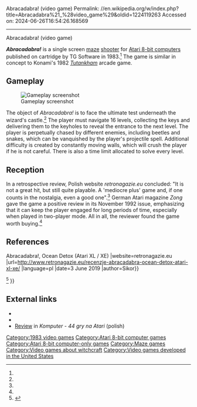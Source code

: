 Abracadabra! (video game)
Permalink: //en.wikipedia.org/w/index.php?title=Abracadabra%21_%28video_game%29&oldid=1224119263
Accessed on: 2024-06-26T16:54:26.168569



------
Abracadabra! (video game)
{{short description|1983 video game}}
{{Distinguish|Abracadabra (video game)}}
{{Infobox video game
| title = Abracadabra!
| image = File:Abracadabra! artwork.png
| caption = Advertisement
| developer = 
| publisher = TG Software
| designer = 
| programmer = 
| platforms = [[Atari 8-bit]]
| released = 1983
| genre= [[Maze video game|Maze]]
}}

'''''Abracadabra!''''' is a single screen [[Maze video game|maze]] [[Shoot'em up|shooter]] for [[Atari 8-bit computers]] published on cartridge by TG Software in 1983.<ref name=atarimania/> The game is similar in concept to Konami's 1982 ''[[Tutankham]]'' arcade game.

==Gameplay==
[[File:Abracadabra!_Atari_8-bit_PAL_screenshot.png|thumb|left|Gameplay screenshot]]

The object of ''Abracadabra!'' is to face the ultimate test underneath the wizard's castle.<ref name=ad/> The player must navigate 16 levels, collecting the keys and delivering them to the keyholes to reveal the entrance to the next level. The player is perpetually chased by different enemies, including beetles and snakes, which can be vanquished by the player's projectile spell. Additional difficulty is created by constantly moving walls, which will crush the player if he is not careful. There is also a time limit allocated to solve every level.

==Reception==
In a retrospective review, Polish website ''retronagazie.eu'' concluded: "It is not a great hit, but still quite playable. A 'mediocre plus' game and, if one counts in the nostalgia, even a good one".<ref name=retro/> German Atari magazine ''Zong'' gave the game a positive review in its November 1992 issue, emphasizing that it can keep the player engaged for long periods of time, especially when played in two-player mode. All in all, the reviewer found the game worth buying.<ref name="zong"/>

==References==
{{Reflist|refs=
<ref name=atarimania>{{cite web |title=Atarimania - Abracadabra! |url=http://www.atarimania.com/game-atari-400-800-xl-xe-abracadabra_57.html }}</ref>
<ref name=ad>{{Cite magazine |title=Abracadabra Ad |magazine=Creative Computing |date=December 1983 |page=184 |volume=9 |number=12 |url=https://archive.org/details/CreativeComputingbetterScan198312/page/n183/mode/2up }}</ref>
<ref name=retro>{{cite web |title=Recenzje {{!}} Abracadabra!, Ocean Detox (Atari XL/XE) |trans-title=Reviews {{!}} Abracadabra!, Ocean Detox (Atari XL / XE) |website=retronagazie.eu |url=http://www.retronagazie.eu/recenzje-abracadabra-ocean-detox-atari-xl-xe/ |language=pl |date=3 June 2019 |author=Sikor}}</ref>
<ref name="zong">{{cite magazine |title=Abracadabra |magazine=Zong |date=November 1992 |page=21 |number=44 |url=https://archive.org/details/atari_zong92-11/page/n19/mode/2up |language=de}}</ref>
}}

==External links==
* {{MobyGames|id=/abracadabra_}}
* {{Internet Archive game|id=a8b_cart_Abracadabra_1983_TG_Software_US}}
* [https://archive.org/details/komputer-specjalny/page/10/mode/2up Review] in ''Komputer - 44 gry na Atari'' (polish)

[[Category:1983 video games]]
[[Category:Atari 8-bit computer games]]
[[Category:Atari 8-bit computer-only games]]
[[Category:Maze games]]
[[Category:Video games about witchcraft]]
[[Category:Video games developed in the United States]]